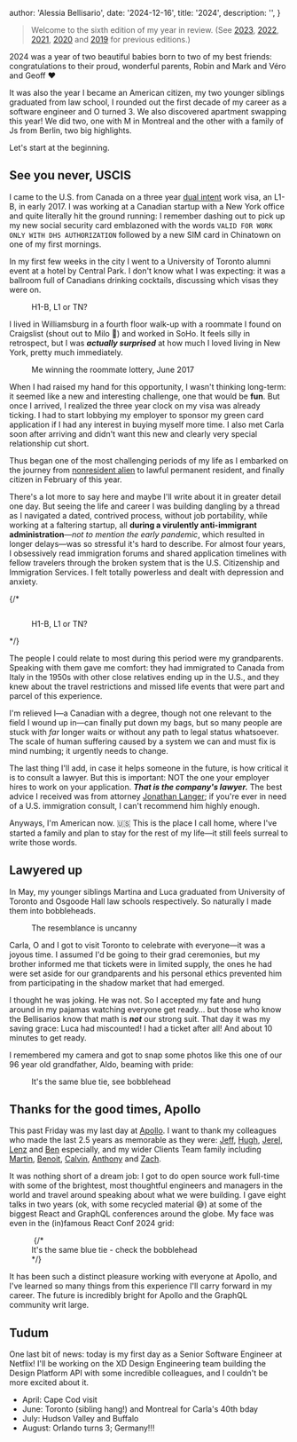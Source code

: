
  author: 'Alessia Bellisario',
  date: '2024-12-16',
  title: '2024',
  description: '',
}


> Welcome to the sixth edition of my year in review. (See [2023](/2023), [2022](/2022), [2021](/2021), [2020](/2020) and [2019](/2019) for previous editions.)

2024 was a year of two beautiful babies born to two of my best friends: congratulations to their proud, wonderful parents, Robin and Mark and Véro and Geoff ♥️

It was also the year I became an American citizen, my two younger siblings graduated from law school, I rounded out the first decade of my career as a software engineer and O turned 3. We also discovered apartment swapping this year! We did two, one with M in Montreal and the other with a family of Js from Berlin, two big highlights.

Let's start at the beginning.

## See you never, USCIS

I came to the U.S. from Canada on a three year [dual intent](https://www.nolo.com/legal-encyclopedia/what-are-dual-intent-visas.html) work visa, an L1-B, in early 2017. I was working at a Canadian startup with a New York office and quite literally hit the ground running: I remember dashing out to pick up my new social security card emblazoned with the words `VALID FOR WORK ONLY WITH DHS AUTHORIZATION` followed by a new SIM card in Chinatown on one of my first mornings.

In my first few weeks in the city I went to a University of Toronto alumni event at a hotel by Central Park. I don't know what I was expecting: it was a ballroom full of Canadians drinking cocktails, discussing which visas they were on.

<figure>
  <Image src={hotelView} alt="" />
  <figcaption>H1-B, L1 or TN?</figcaption>
</figure>

I lived in Williamsburg in a fourth floor walk-up with a roommate I found on Craigslist (shout out to Milo 💖) and worked in SoHo. It feels silly in retrospect, but I was ***actually surprised*** at how much I loved living in New York, pretty much immediately.

<figure>
  <Image src={messenger} alt="" />
  <figcaption>Me winning the roommate lottery, June 2017</figcaption>
</figure>

When I had raised my hand for this opportunity, I wasn't thinking long-term: it seemed like a new and interesting challenge, one that would be **fun**. But once I arrived, I realized the three year clock on my visa was already ticking. I had to start lobbying my employer to sponsor my green card application if I had any interest in buying myself more time. I also met Carla soon after arriving and didn't want this new and clearly very special relationship cut short.

Thus began one of the most challenging periods of my life as I embarked on the journey from [nonresident alien](https://www.irs.gov/individuals/international-taxpayers/nonresident-aliens) to lawful permanent resident, and finally citizen in February of this year.

There's a lot more to say here and maybe I'll write about it in greater detail one day. But seeing the life and career I was building dangling by a thread as I navigated a dated, contrived process, without job portability, while working at a faltering startup, all __during a virulently anti-immigrant administration__—_not to mention the early pandemic_, which resulted in longer delays—was so stressful it's hard to describe. For almost four years, I obsessively read immigration forums and shared application timelines with fellow travelers through the broken system that is the U.S. Citizenship and Immigration Services. I felt totally powerless and dealt with depression and anxiety.

{/* <figure>
  <Image src={hotelView} alt="" />
  <figcaption>H1-B, L1 or TN?</figcaption>
</figure> */}

The people I could relate to most during this period were my grandparents. Speaking with them gave me comfort: they had immigrated to Canada from Italy in the 1950s with other close relatives ending up in the U.S., and they knew about the travel restrictions and missed life events that were part and parcel of this experience.

I'm relieved I—a Canadian with a degree, though not one relevant to the field I wound up in—can finally put down my bags, but so many people are stuck with _far_ longer waits or without any path to legal status whatsoever. The scale of human suffering caused by a system we can and must fix is mind numbing; it urgently needs to change.

The last thing I'll add, in case it helps someone in the future, is how critical it is to consult a lawyer. But this is important: NOT the one your employer hires to work on your application. ___That is the company's lawyer.___ The best advice I received was from attorney [Jonathan Langer](https://www.linkedin.com/in/jonathanlanger); if you're ever in need of a U.S. immigration consult, I can't recommend him highly enough.

Anyways, I'm American now. 🇺🇸 This is the place I call home, where I've started a family and plan to stay for the rest of my life—it still feels surreal to write those words.

## Lawyered up

In May, my younger siblings Martina and Luca graduated from University of Toronto and Osgoode Hall law schools respectively. So naturally I made them into bobbleheads.

<figure>
  <Image src={bobbleHeads} alt="" />
  <figcaption>The resemblance is uncanny</figcaption>
</figure>

Carla, O and I got to visit Toronto to celebrate with everyone—it was a joyous time. I assumed I'd be going to their grad ceremonies, but my brother informed me that tickets were in limited supply, the ones he had were set aside for our grandparents and his personal ethics prevented him from participating in the shadow market that had emerged.

I thought he was joking. He was not. So I accepted my fate and hung around in my pajamas watching everyone get ready... but those who know the Bellisarios know that math is ___not___ our strong suit. That day it was my saving grace: Luca had miscounted! I had a ticket after all! And about 10 minutes to get ready.

I remembered my camera and got to snap some photos like this one of our 96 year old grandfather, Aldo, beaming with pride:

<figure>
  <Image src={lucaAldo} alt="" />
  <figcaption>It's the same blue tie, see bobblehead</figcaption>
</figure>

## Thanks for the good times, Apollo

This past Friday was my last day at [Apollo](https://apollographql.com). I want to thank my colleagues who made the last 2.5 years as memorable as they were: [Jeff](https://bsky.app/profile/jeff.auriemma.xyz), [Hugh](https://github.com/hwillson), [Jerel](https://x.com/jerelmiller), [Lenz](https://bsky.app/profile/phry.dev) and [Ben](https://github.com/benjamn) especially, and my wider Clients Team family including [Martin](https://bsky.app/profile/mbonnin.net), [Benoit](https://mastodon.social/@BoD@mastodon.social), [Calvin](https://x.com/c35tar1), [Anthony](https://x.com/AnthonyMDev) and [Zach](https://github.com/BobaFetters).

It was nothing short of a dream job: I got to do open source work full-time with some of the brightest, most thoughtful engineers and managers in the world and travel around speaking about what we were building. I gave eight talks in two years (ok, with some recycled material 😅) at some of the biggest React and GraphQL conferences around the globe. My face was even in the (in)famous React Conf 2024 grid:

<figure>
  <Image src={reactFaces} alt="" />
  {/* <figcaption>It's the same blue tie - check the bobblehead</figcaption> */}
</figure>

It has been such a distinct pleasure working with everyone at Apollo, and I've learned so many things from this experience I'll carry forward in my career. The future is incredibly bright for Apollo and the GraphQL community writ large.

## Tudum

One last bit of news: today is my first day as a Senior Software Engineer at Netflix! I'll be working on the XD Design Engineering team building the Design Platform API with some incredible colleagues, and I couldn't be more excited about it.


- April: Cape Cod visit
- June: Toronto (sibling hang!) and Montreal for Carla's 40th bday
- July: Hudson Valley and Buffalo
- August: Orlando turns 3; Germany!!!

